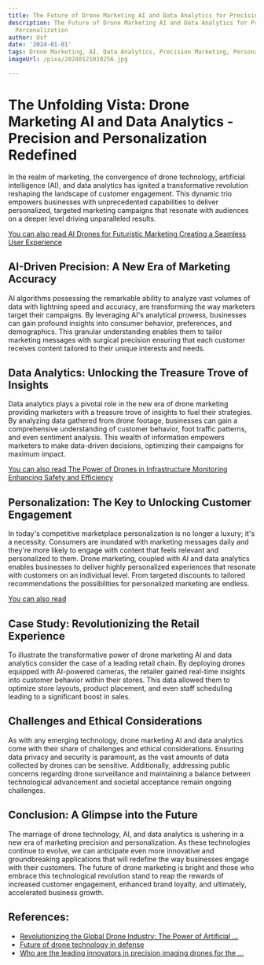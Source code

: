 ```yaml
---
title: The Future of Drone Marketing AI and Data Analytics for Precision and Personalization
description: The Future of Drone Marketing AI and Data Analytics for Precision and
  Personalization
author: Usf
date: '2024-01-01'
tags: Drone Marketing, AI, Data Analytics, Precision Marketing, Personalization
imageUrl: /pixa/20240121010256.jpg

---
```

# The Unfolding Vista: Drone Marketing AI and Data Analytics  - Precision and  Personalization Redefined

In the realm of marketing, the convergence of drone technology, artificial intelligence (AI), and data analytics has ignited a transformative revolution reshaping the landscape of customer engagement. This dynamic trio  empowers businesses with unprecedented capabilities  to deliver personalized, targeted  marketing campaigns  that resonate with audiences on a deeper level driving unparalleled results.

[You  can also read AI Drones for Futuristic Marketing Creating a Seamless  User Experience](AI%20Drones%20for%20Futuristic%20Marketing%20Creating%20a%20Seamless%20User%20Experience)


##  AI-Driven Precision: A New Era of  Marketing Accuracy

AI algorithms  possessing the remarkable ability to analyze vast volumes  of data with lightning speed and accuracy, are transforming the way marketers target their campaigns. By leveraging AI's analytical prowess, businesses can gain profound insights into consumer  behavior, preferences, and demographics. This granular understanding enables them  to tailor marketing  messages with surgical precision ensuring that each customer receives content tailored  to their unique interests and needs.

## Data Analytics: Unlocking the Treasure  Trove of  Insights

Data analytics plays a pivotal role in  the new era of drone marketing providing marketers with a treasure trove  of insights to fuel their strategies. By analyzing data gathered from drone footage, businesses can  gain a  comprehensive understanding of customer behavior, foot  traffic patterns, and even sentiment analysis. This wealth of information empowers marketers to make data-driven decisions, optimizing  their campaigns for maximum impact.

[You can also read  The Power of  Drones in Infrastructure Monitoring  Enhancing Safety and Efficiency](The%20Power%20of%20Drones%20in%20Infrastructure%20Monitoring%20Enhancing%20Safety%20and%20Efficiency)


## Personalization: The Key to Unlocking  Customer Engagement

In today's competitive  marketplace personalization is no longer a luxury; it's a necessity. Consumers  are inundated with marketing messages daily and they're more likely to engage with content that feels  relevant and personalized to them. Drone marketing, coupled with AI and data analytics enables businesses to deliver highly personalized experiences that resonate with customers on an individual level. From targeted discounts to tailored recommendations  the possibilities for personalized marketing are endless.

[You can also read ]()


## Case Study: Revolutionizing the Retail Experience

To illustrate the transformative power  of drone marketing AI and data analytics consider the case of a  leading retail chain. By  deploying drones equipped with AI-powered cameras,  the retailer gained real-time insights into customer  behavior within their stores. This data allowed them to optimize store layouts, product placement, and even staff scheduling leading to a significant boost in sales.

## Challenges and  Ethical Considerations

As with any emerging technology, drone marketing AI and  data analytics come  with their share of challenges and ethical considerations. Ensuring data privacy and security is paramount, as the vast amounts of data collected by drones can be sensitive. Additionally, addressing public concerns regarding drone surveillance  and maintaining a balance between technological advancement and societal acceptance remain ongoing challenges.

## Conclusion:  A Glimpse into the Future

The marriage  of drone technology, AI, and  data analytics is ushering  in  a new era of marketing precision and personalization. As these technologies continue to evolve, we can anticipate even more innovative and groundbreaking applications that will  redefine the  way businesses engage with their customers. The future  of drone marketing is bright and those who embrace  this technological revolution stand to reap the rewards of increased customer engagement,  enhanced  brand loyalty, and ultimately, accelerated business growth.

## References:
- [Revolutionizing the Global Drone Industry: The Power of Artificial ...](https://www.linkedin.com/pulse/revolutionizing-global-drone-industry-power-jason-ledbetter)
- [Future of drone technology in defense](https://www.technology-innovators.com/future-of-drone-technology-in-defense/)
- [Who are the leading innovators in precision imaging drones for the ...](https://www.army-technology.com/data-insights/innovators-ai-precision-imaging-drones-aerospace-and-defense/)
